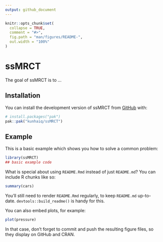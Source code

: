 ```yaml
---
output: github_document
---
```


<!-- README.md is generated from README.Rmd. Please edit that file -->

```r
knitr::opts_chunk$set(
  collapse = TRUE,
  comment = "#>",
  fig.path = "man/figures/README-",
  out.width = "100%"
)
```

# ssMRCT

<!-- badges: start -->
<!-- badges: end -->

The goal of ssMRCT is to ...

## Installation

You can install the development version of ssMRCT from [GitHub](https://github.com/) with:

``` r
# install.packages("pak")
pak::pak("kunhaiq/ssMRCT")
```

## Example

This is a basic example which shows you how to solve a common problem:

```r
library(ssMRCT)
## basic example code
```

What is special about using `README.Rmd` instead of just `README.md`? You can include R chunks like so:

```r
summary(cars)
```

You'll still need to render `README.Rmd` regularly, to keep `README.md` up-to-date. `devtools::build_readme()` is handy for this.

You can also embed plots, for example:

```r
plot(pressure)
```

In that case, don't forget to commit and push the resulting figure files, so they display on GitHub and CRAN.

